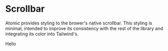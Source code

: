 
<Meta title="Base/Scrollbar" />

# Scrollbar

Atomic provides styling to the brower's native scrollbar. This styling is minimal, intended to improve its consistency with the rest of the library and integrating its color into Tailwind's.

<Canvas>
  <Story name="Default">
    <div className="h-[30rem] overflow-y-scroll">
      <p className="h-[100rem]">Hello</p>
    </div>
  </Story>
</Canvas>
